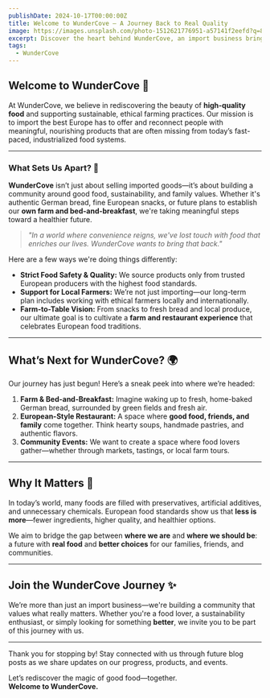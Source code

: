 ```yaml
---
publishDate: 2024-10-17T00:00:00Z
title: Welcome to WunderCove – A Journey Back to Real Quality
image: https://images.unsplash.com/photo-1512621776951-a57141f2eefd?q=80&w=2070&auto=format&fit=crop&ixlib=rb-4.0.3&ixid=M3wxMjA3fDB8MHxwaG90by1wYWdlfHx8fGVufDB8fHx8fA%3D%3D
excerpt: Discover the heart behind WunderCove, an import business bringing the essence of Europe to America, with a focus on quality food, sustainability, and community.
tags:
  - WunderCove
---
```



## Welcome to WunderCove 🌊

<Logo />

At WunderCove, we believe in rediscovering the beauty of **high-quality food** and supporting sustainable, ethical farming practices. Our mission is to import the best Europe has to offer and reconnect people with meaningful, nourishing products that are often missing from today’s fast-paced, industrialized food systems.

---

### What Sets Us Apart? 🌾

**WunderCove** isn’t just about selling imported goods—it’s about building a community around good food, sustainability, and family values. Whether it's authentic German bread, fine European snacks, or future plans to establish our **own farm and bed-and-breakfast**, we're taking meaningful steps toward a healthier future.

> _"In a world where convenience reigns, we've lost touch with food that enriches our lives. WunderCove wants to bring that back."_ 

Here are a few ways we're doing things differently:

- **Strict Food Safety & Quality:** We source products only from trusted European producers with the highest food standards.  
- **Support for Local Farmers:** We’re not just importing—our long-term plan includes working with ethical farmers locally and internationally.  
- **Farm-to-Table Vision:** From snacks to fresh bread and local produce, our ultimate goal is to cultivate a **farm and restaurant experience** that celebrates European food traditions.  

---

## What’s Next for WunderCove? 🌍

Our journey has just begun! Here’s a sneak peek into where we’re headed:

1. **Farm & Bed-and-Breakfast:** Imagine waking up to fresh, home-baked German bread, surrounded by green fields and fresh air.  
2. **European-Style Restaurant:** A space where **good food, friends, and family** come together. Think hearty soups, handmade pastries, and authentic flavors.  
3. **Community Events:** We want to create a space where food lovers gather—whether through markets, tastings, or local farm tours.  

---

## Why It Matters 🥖

In today’s world, many foods are filled with preservatives, artificial additives, and unnecessary chemicals. European food standards show us that **less is more**—fewer ingredients, higher quality, and healthier options. 

We aim to bridge the gap between **where we are** and **where we should be**: a future with **real food** and **better choices** for our families, friends, and communities.  

---

## Join the WunderCove Journey ✨

We’re more than just an import business—we're building a community that values what really matters. Whether you're a food lover, a sustainability enthusiast, or simply looking for something **better**, we invite you to be part of this journey with us.  

---

Thank you for stopping by! Stay connected with us through future blog posts as we share updates on our progress, products, and events.  

Let’s rediscover the magic of good food—together.  
**Welcome to WunderCove.**

